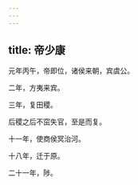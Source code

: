 ```yaml
---
---
---
```

title: 帝少康
---



元年丙午，帝即位，诸侯来朝，宾虞公。

二年，方夷来宾。

三年，复田稷。

后稷之后不窋失官，至是而复。

十一年，使商侯冥治河。

十八年，迁于原。

二十一年，陟。